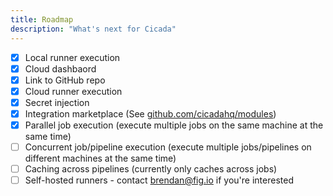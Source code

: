 ```yaml
---
title: Roadmap
description: "What's next for Cicada"
---
```


- [x] Local runner execution
- [x] Cloud dashbaord
- [x] Link to GitHub repo
- [x] Cloud runner execution
- [x] Secret injection
- [x] Integration marketplace (See [github.com/cicadahq/modules](https://github.com/cicadahq/modules))
- [x] Parallel job execution (execute multiple jobs on the same machine at the same time)
- [ ] Concurrent job/pipeline execution (execute multiple jobs/pipelines on different machines at the same time)
- [ ] Caching across pipelines (currently only caches across jobs)
- [ ] Self-hosted runners - contact [brendan@fig.io](mailto:brendan@fig.io) if you're interested
